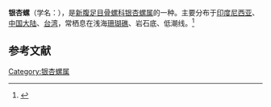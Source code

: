 {{Speciesbox
| name = 银杏螺
| image = Homalocantha anatomica 01.jpg
| image_width = 250 px
| genus = Homalocantha
| species = anatomica
| authority = (Perry, 1811)
}}
'''银杏螺'''（学名：''{{lang|la|Homalocantha anatomica}}''），是[[新腹足目|新腹足目]][[骨螺科|骨螺科]][[银杏螺属|银杏螺属]]的一种。主要分布于[[印度尼西亚|印度尼西亚]]、[[中国大陆|中国大陆]]、[[台湾|台湾]]，常栖息在浅海[[珊瑚礁|珊瑚礁]]、岩石底、低潮线。<ref>{{cite web|url=http://shell.sinica.edu.tw/chinese/shellbase_detail.php?science_no=848|title=国际贝库：银杏螺|publisher=台湾贝类资料库|accessdate=2009-08-11|archive-date=2016-03-04|archive-url=https://web.archive.org/web/20160304104341/http://shell.sinica.edu.tw/chinese/shellbase_detail.php?science_no=848|dead-url=no}}</ref>

== 参考文献 ==
{{reflist}}
{{Taxonbar|from=Q3704132}}

[[Category:银杏螺属|Category:银杏螺属]]